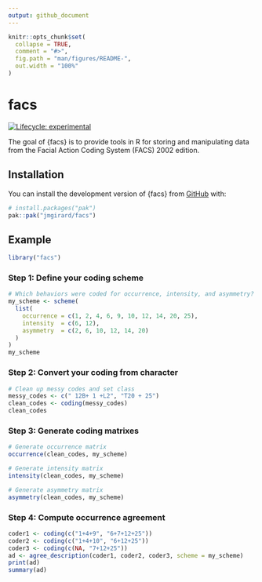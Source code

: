 ```yaml
---
output: github_document
---
```


<!-- README.md is generated from README.Rmd. Please edit that file -->

```r
knitr::opts_chunk$set(
  collapse = TRUE,
  comment = "#>",
  fig.path = "man/figures/README-",
  out.width = "100%"
)
```

# facs

<!-- badges: start -->
[![Lifecycle: experimental](https://img.shields.io/badge/lifecycle-experimental-orange.svg)](https://lifecycle.r-lib.org/articles/stages.html#experimental)
<!-- badges: end -->

The goal of {facs} is to provide tools in R for storing and manipulating data from
the Facial Action Coding System (FACS) 2002 edition.

## Installation

You can install the development version of {facs} from [GitHub](https://github.com/) with:

``` r
# install.packages("pak")
pak::pak("jmgirard/facs")
```

## Example
```r
library("facs")
```

### Step 1: Define your coding scheme
```r
# Which behaviors were coded for occurrence, intensity, and asymmetry?
my_scheme <- scheme(
  list(
    occurrence = c(1, 2, 4, 6, 9, 10, 12, 14, 20, 25),
    intensity  = c(6, 12),
    asymmetry  = c(2, 6, 10, 12, 14, 20)
  )
)
my_scheme
```

### Step 2: Convert your coding from character
```r
# Clean up messy codes and set class
messy_codes <- c(" 12B+ 1 +L2", "T20 + 25")
clean_codes <- coding(messy_codes)
clean_codes
```

### Step 3: Generate coding matrixes
```r
# Generate occurrence matrix
occurrence(clean_codes, my_scheme)

# Generate intensity matrix
intensity(clean_codes, my_scheme)

# Generate asymmetry matrix
asymmetry(clean_codes, my_scheme)
```

### Step 4: Compute occurrence agreement
```r
coder1 <- coding(c("1+4+9", "6+7+12+25"))
coder2 <- coding(c("1+4+10", "6+12+25"))
coder3 <- coding(c(NA, "7+12+25"))
ad <- agree_description(coder1, coder2, coder3, scheme = my_scheme)
print(ad)
summary(ad)
```
